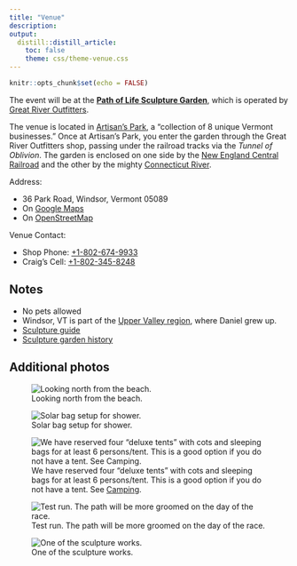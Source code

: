 ```yaml
---
title: "Venue"
description: 
output: 
  distill::distill_article:
    toc: false
    theme: css/theme-venue.css
---
```


```r
knitr::opts_chunk$set(echo = FALSE)
```

The event will be at the [**Path of Life Sculpture Garden**](https://greatriveroutfitters.com/news-and-events/welcome-to-the-path-of-life-sculpture-garden),
which is operated by [Great River Outfitters](https://greatriveroutfitters.com).

The venue is located in [Artisan's Park](https://www.artisanspark.net/), a "collection of 8 unique Vermont businesses."
Once at Artisan's Park, you enter the garden through the Great River Outfitters shop,
passing under the railroad tracks via the _Tunnel of Oblivion_.
The garden is enclosed on one side by the [New England Central Railroad](https://www.gwrr.com/railroads/north_america/new_england_central_railroad#m_tab-one-panel) and the other by the mighty [Connecticut River](https://arcg.is/jWnrb).

Address:

- 36 Park Road, Windsor, Vermont 05089
- On [Google Maps](https://www.google.com/maps/place/Path+of+Life+Sculpture+Garden/@43.5134707,-72.3999229,15z/data=!4m2!3m1!1s0x0:0xe51fd9530f5b7312?sa=X&ved=2ahUKEwilzc7qlc7wAhWWWc0KHbcWCGAQ_BIwG3oECEMQBQ)
- On [OpenStreetMap](https://www.openstreetmap.org/way/308153779#map=18/43.51397/-72.40171)

Venue Contact:

- Shop Phone: [+1-802-674-9933](tel:+1-802-674-9933)
- Craig's Cell: [+1-802-345-8248](tel:+1-802-345-8248)

## Notes

- No pets allowed
- Windsor, VT is part of the [Upper Valley region](http://matinic.us/defining-uv/#view), where Daniel grew up.
- [Sculpture guide](https://greatriveroutfitters.com/news-and-events/path-of-life-garden-guide-a-map)
- [Sculpture garden history](https://greatriveroutfitters.com/news-and-events/the-story-behind-thep-path-of-life-garden)

## Additional photos

![Looking north from the beach.](img/river-up.jpg)

![Solar bag setup for shower.](img/shower.jpg)

![We have reserved four "deluxe tents" with cots and sleeping bags for at least 6 persons/tent. This is a good option if you do not have a tent. See [Camping](_site/camping.html).](img/tent3.jpg)

![Test run. The path will be more groomed on the day of the race.](img/daniel-run.jpg)

![One of the sculpture works.](img/charred.jpg)
